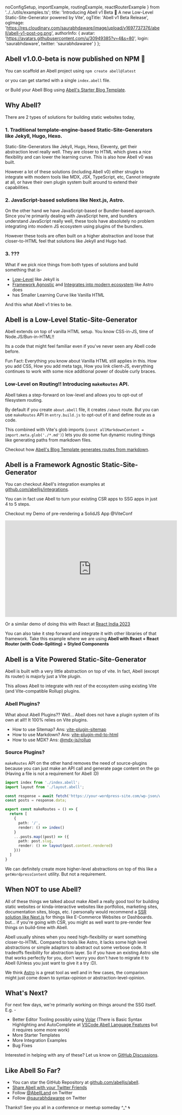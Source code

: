   noConfigSetup,
  importExample,
  routingExample,
  reactRouterExample
} from '../../utils/examples.ts';
  title:
    'Introducing Abell v1 Beta 🚀 A new Low-Level Static-Site-Generator powered by Vite',
  ogTitle: 'Abell v1 Beta Release',
  ogImage:
    'https://res.cloudinary.com/saurabhdaware/image/upload/v1697737376/abell/abell-v1-post-og.png',
  authorInfo: {
    avatar: 'https://avatars.githubusercontent.com/u/30949385?v=4&s=80',
    login: 'saurabhdaware',
    twitter: 'saurabhdawaree'
  }
};

## Abell v1.0.0-beta is now published on NPM 🚀

You can scaffold an Abell project using `npm create abell@latest`

or you can get started with a single `index.abell` file.

<Editor editorConfig={noConfigSetup} />

or Build your Abell Blog using [Abell's Starter Blog Template](https://github.com/abelljs/abell-starter-minima#readme).

## Why Abell?

There are 2 types of solutions for building static websites today,

### 1. Traditional template-engine-based Static-Site-Generators like Jekyll, Hugo, Hexo.

Static-Site-Generators like Jekyll, Hugo, Hexo, Eleventy, get their abstraction level really well. They are closer to HTML which gives a nice flexibility and can lower the learning curve. This is also how Abell v0 was built.

However a lot of these solutions (including Abell v0) either strugle to integrate with modern tools like MDX, JSX, TypeScript, etc, Cannot integrate at all, or have their own plugin system built around to extend their capabilities.

### 2. JavaScript-based solutions like Next.js, Astro.

On the other hand we have JavaScript-based or Bundler-based approach. Since you're primarily dealing with JavaScript here, and bundlers understand JavaScript really well, these tools have absolutely no problem integrating into modern JS ecosystem using plugins of the bundlers.

However these tools are often built on a higher abstraction and loose that closer-to-HTML feel that solutions like Jekyll and Hugo had.

### 3. ???

What if we pick nice things from both types of solutions and build something that is-

- [Low-Level](#abell-is-a-low-level-static-site-generator) like Jekyll is
- [Framework Agnostic](#abell-is-a-framework-agnostic-static-site-generator) and [Integrates into modern ecosystem](#abell-is-a-vite-powered-static-site-generator) like Astro does
- has Smaller Learning Curve like Vanilla HTML

And this what Abell v1 tries to be.

## Abell is a <span className="highlight">Low-Level</span> Static-Site-Generator

Abell extends on top of vanilla HTML setup. You know CSS-in-JS, time of Node.JS/Bun-in-HTML!!

Its a code that might feel familiar even if you've never seen any Abell code before.

<Editor editorConfig={importExample} />

Fun Fact: Everything you know about Vanilla HTML still applies in this. How you add CSS, How you add meta tags, How you link client-JS, everything continues to work with some nice additional power of double curly braces.

### Low-Level on Routing!! Introducing `makeRoutes` API.

Abell takes a step-forward on low-level and allows you to opt-out of filesystem routing.

By default if you create `about.abell` file, it creates `/about` route. But you can use `makeRoutes` API in `entry.build.js` to opt-out of it and define route as a code.

<Editor editorConfig={routingExample} />

This combined with Vite's glob imports (`const allMarkdownContent = import.meta.glob('./*.md')`) lets you do some fun dynamic routing things like generating paths from markdown files.

Checkout how [Abell's Blog Template generates routes from markdown](https://github.com/abelljs/abell-starter-minima/blob/b5936e61f6d802181cd67cb7c58cbf18f43d2e29/entry.build.js#L6).

## Abell is a <span className="highlight">Framework Agnostic</span> Static-Site-Generator

You can checkout Abell's integration examples at [github.com/abelljs/integrations](https://github.com/abelljs/integrations).

You can in fact use Abell to turn your existing CSR apps to SSG apps in just 4 to 5 steps.

Checkout my Demo of pre-rendering a SolidJS App @ViteConf

<iframe
  width="560"
  height="315"
  src="https://www.youtube.com/embed/iguaElqKLf0?si=JGEd20Hxf3oPzsbI&amp;start=1469"
  title="YouTube video player"
  frameBorder={0}
  allow="accelerometer; autoplay; clipboard-write; encrypted-media; gyroscope; picture-in-picture; web-share"
  allowFullScreen
></iframe>

Or a similar demo of doing this with React at [React India 2023](https://youtu.be/brbOW--PEKM?si=zpFGUHxMbczqmKgC&t=301)

You can also take it step forward and integrate it with other libraries of that framework. Take this example where we are using **Abell with React + React Router (with Code-Spliting) + Styled Components**

<Editor editorConfig={reactRouterExample} />

## Abell is a <span className="highlight">Vite Powered</span> Static-Site-Generator

Abell is built with a very little abstraction on top of vite. In fact, Abell (except its router) is majorly just a Vite plugin.

This allows Abell to integrate with rest of the ecosystem using existing Vite (and Vite-compatible Rollup) plugins.

### Abell Plugins?

What about Abell Plugins?? Well... Abell does not have a plugin system of its own at all!! It 100% relies on Vite plugins.

- How to use Sitemap? Ans: [vite-plugin-sitemap](https://github.com/jbaubree/vite-plugin-sitemap)
- How to use Markdown? Ans: [vite-plugin-md-to-html](https://github.com/saurabhdaware/vite-plugin-md-to-html)
- How to use MDX? Ans: [@mdx-js/rollup](https://abelljs.org/docs/plugins-and-integrations#with-mdx)

### Source Plugins?

`makeRoutes` API on the other hand removes the need of source-plugins because you can just make an API call and generate page content on the go (Having a file is not a requirement for Abell :D)

```ts
import index from './index.abell';
import layout from './layout.abell';

const response = await fetch('https://your-wordpress-site.com/wp-json/wp/v2/posts').then((res) => res.json());
const posts = response.data;

export const makeRoutes = () => {
  return [
    {
      path: '/',
      render: () => index()
    }
    ...posts.map((post) => ({
      path: post.slug,
      render: () => layout(post.content.rendered)
    }))
  ]
}
```

We can definitely create more higher-level abstractions on top of this like a `getWordpressContent` utility. But not a requirement.

## When NOT to use Abell?

All of these things we talked about make Abell a really good tool for building static websites or kinda-interactive websites like portfolios, marketing sites, documentation sites, blogs, etc. I personally would recommend a [SSR solution like Next.js](https://nextjs.org/) for things like E-Commerce Websites or Dashboards. but... if you're going with CSR, you might as well want to pre-render few things on build-time with Abell.

Abell usually shines when you need high-flexibility or want something closer-to-HTML. Compared to tools like Astro, it lacks some high level abstractions or simple adaptors to abstract out some verbose code. It tradeoffs flexibility for abstraction layer. So if you have an existing Astro site that works perfectly for you, don't worry you don't have to migrate it to Abell (Unless you just want to give it a try :D).

We think [Astro](https://astro.build/) is a great tool as well and in few cases, the comparison might just come down to syntax-opinion or abstraction-level-opinion.

## What's Next?

For next few days, we're primarily working on things around the SSG itself. E.g. -

- Better Editor Tooling possibly using [Volar](https://volarjs.dev/) (There is Basic Syntax Highlighting and AutoComplete at [VSCode Abell Language Features](https://marketplace.visualstudio.com/items?itemName=saurabh.abell-language-features) but it requires some more work)
- More Starter Templates
- More Integration Examples
- Bug Fixes

Interested in helping with any of these? Let us know on [GitHub Discussions](https://github.com/abelljs/abell/discussions).

## Like Abell So Far?

- You can star the GitHub Repository at [github.com/abelljs/abell](https://github.com/abelljs/abell).
- [Share Abell with your Twitter Friends](https://twitter.com/intent/tweet?text=Hey!%20Checkout%20this%20new%20static-site-generator%20called%20Abell.%0A%0Ahttps%3A//abelljs.org/posts/one)
- Follow [@AbellLand](https://x.com/AbellLand) on Twitter
- Follow [@saurabhdawaree](https://x.com/saurabhdawaree) on Twitter

Thanks!! See you all in a conference or meetup someday ^\_^ 🌀

